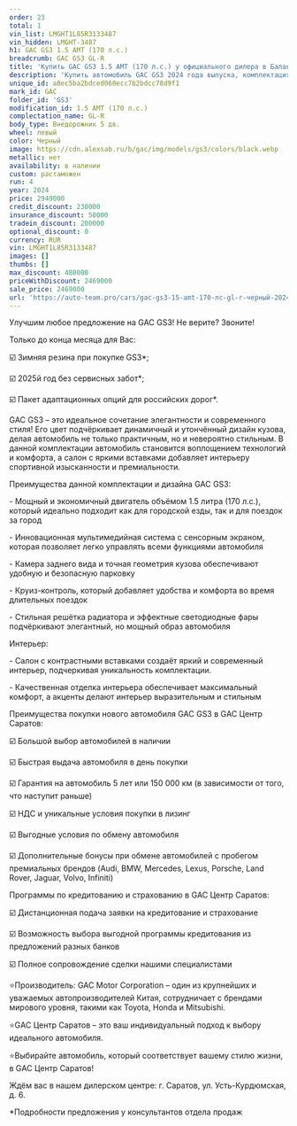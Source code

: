 ```yaml
---
order: 23
total: 1
vin_list: LMGHT1L85R3133487
vin_hidden: LMGHT-3487
h1: GAC GS3 1.5 AMT (170 л.с.)
breadcrumb: GAC GS3 GL-R
title: 'Купить GAC GS3 1.5 AMT (170 л.с.) у официального дилера в Балаково'
description: 'Купить автомобиль GAC GS3 2024 года выпуска, комплектация GL-R, цвет - Черный, двигатель - 1.5 AMT (170 л.с.) у официального дилера в г. Балаково. Стоимость данного автомобиля GAC GS3 – 2469000'
unique_id: a8ec5ba2bdced060ecc7b2bdcc78d9f1
mark_id: GAC
folder_id: 'GS3'
modification_id: 1.5 AMT (170 л.с.)
complectation_name: GL-R
body_type: Внедорожник 5 дв.
wheel: левый
color: Черный
image: https://cdn.alexsab.ru/b/gac/img/models/gs3/colors/black.webp
metallic: нет
availability: в наличии
custom: растаможен
run: 4
year: 2024
price: 2949000
credit_discount: 230000
insurance_discount: 50000
tradein_discount: 200000
optional_discount: 0
currency: RUR
vin: LMGHT1L85R3133487
images: []
thumbs: []
max_discount: 480000
priceWithDiscount: 2469000
sale_price: 2469000
url: 'https://auto-team.pro/cars/gac-gs3-15-amt-170-лс-gl-r-черный-2024/'
---
```

<p>
 Улучшим любое предложение на GAC GS3! Не верите? Звоните!
</p>
<p>
</p>
<p>
 Только до конца месяца для Вас:
</p>
<p>
</p>
<p>
 ☑️ Зимняя резина при покупке GS3*;
</p>
<p>
 ☑️ 2025й год без сервисных забот*;
</p>
<p>
 ☑️ Пакет адаптационных опций для российских дорог*.
</p>
<p>
</p>
<p>
 GAC GS3 – это идеальное сочетание элегантности и современного стиля! Его цвет подчёркивает динамичный и утончённый дизайн кузова, делая автомобиль не только практичным, но и невероятно стильным. В данной комплектации автомобиль становится воплощением технологий и комфорта, а салон с яркими вставками добавляет интерьеру спортивной изысканности и премиальности.
</p>
<p>
</p>
<p>
 Преимущества данной комплектации и дизайна GAC GS3:
</p>
<p>
</p>
<p>
 - Мощный и экономичный двигатель объёмом 1.5 литра (170 л.с.), который идеально подходит как для городской езды, так и для поездок за город
</p>
<p>
 - Инновационная мультимедийная система с сенсорным экраном, которая позволяет легко управлять всеми функциями автомобиля
</p>
<p>
 - Камера заднего вида и точная геометрия кузова обеспечивают удобную и безопасную парковку
</p>
<p>
 - Круиз-контроль, который добавляет удобства и комфорта во время длительных поездок
</p>
<p>
 - Стильная решётка радиатора и эффектные светодиодные фары подчёркивают элегантный, но мощный образ автомобиля
</p>
<p>
</p>
<p>
 Интерьер:
</p>
<p>
</p>
<p>
 - Салон с контрастными вставками создаёт яркий и современный интерьер, подчеркивая уникальность комплектации.
</p>
<p>
 - Качественная отделка интерьера обеспечивает максимальный комфорт, а акценты делают интерьер выразительным и стильным
</p>
<p>
</p>
<p>
 Преимущества покупки нового автомобиля GAC GS3 в GАС Центр Саратов:
</p>
<p>
 ☑️ Большой выбор автомобилей в наличии
</p>
<p>
 ☑️ Быстрая выдача автомобиля в день покупки
</p>
<p>
 ☑️ Гарантия на автомобиль 5 лет или 150 000 км (в зависимости от того, что наступит раньше)
</p>
<p>
 ☑️ НДС и уникальные условия покупки в лизинг
</p>
<p>
 ☑️ Выгодные условия по обмену автомобиля
</p>
<p>
 ☑️ Дополнительные бонусы при обмене автомобилей с пробегом премиальных брендов (Audi, BMW, Mercedes, Lexus, Porsche, Land Rover, Jaguar, Volvo, Infiniti)
</p>
<p>
</p>
<p>
 Программы по кредитованию и страхованию в GАС Центр Саратов:
</p>
<p>
 ☑️ Дистанционная подача заявки на кредитование и страхование
</p>
<p>
 ☑️ Возможность выбора выгодной программы кредитования из предложений разных банков
</p>
<p>
 ☑️ Полное сопровождение сделки нашими специалистами
</p>
<p>
</p>
<p>
 ⭐️Производитель: GAC Motor Corporation – один из крупнейших и уважаемых автопроизводителей Китая, сотрудничает с брендами мирового уровня, такими как Toyota, Honda и Mitsubishi.
</p>
<p>
 ⭐️GАС Центр Саратов – это ваш индивидуальный подход к выбору идеального автомобиля.
</p>
<p>
 ⭐️Выбирайте автомобиль, который соответствует вашему стилю жизни, в GАС Центр Саратов!
</p>
<p>
</p>
<p>
 Ждём вас в нашем дилерском центре: г. Саратов, ул. Усть-Курдюмская, д. 6.
</p>
<p>
</p>
<p>
 *Подробности предложения у консультантов отдела продаж
</p>
